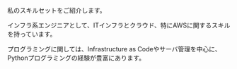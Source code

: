 私のスキルセットをご紹介します。

インフラ系エンジニアとして、ITインフラとクラウド、特にAWSに関するスキルを持っています。

プログラミングに関しては、Infrastructure as Codeやサーバ管理を中心に、Pythonプログラミングの経験が豊富にあります。
